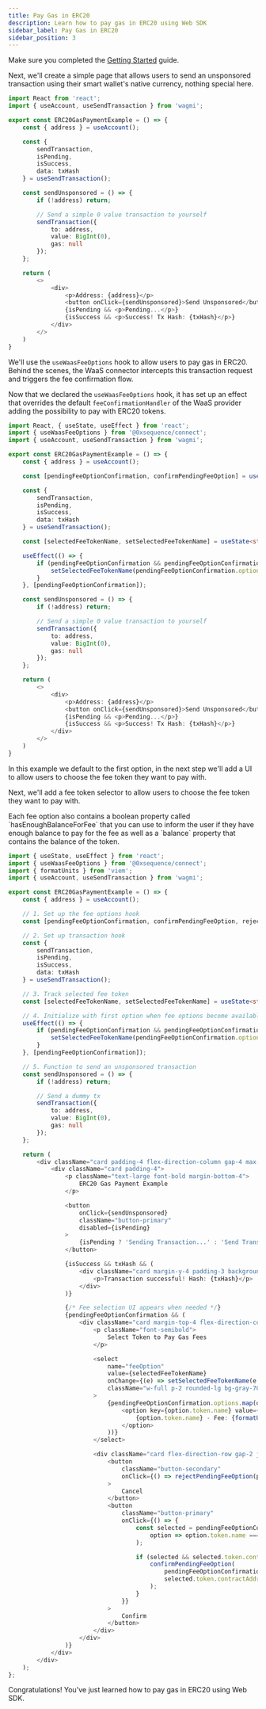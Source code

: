 ```yaml
---
title: Pay Gas in ERC20
description: Learn how to pay gas in ERC20 using Web SDK
sidebar_label: Pay Gas in ERC20
sidebar_position: 3
---
```


<Steps>
<Step title="Setup Web SDK">

Make sure you completed the [Getting Started](/sdk/web/wallet-sdk/embedded/getting-started) guide.
</Step>

<Step title="Basic unsponsored transaction, paying with ETH">

Next, we'll create a simple page that allows users to send an unsponsored transaction using their smart wallet's native currency, nothing special here.

```typescript
import React from 'react';
import { useAccount, useSendTransaction } from 'wagmi';

export const ERC20GasPaymentExample = () => {
    const { address } = useAccount();

    const {
        sendTransaction,
        isPending,
        isSuccess,
        data: txHash
    } = useSendTransaction();

    const sendUnsponsored = () => {
        if (!address) return;

        // Send a simple 0 value transaction to yourself
        sendTransaction({
            to: address,
            value: BigInt(0),
            gas: null
        });
    };

    return (
        <>
            <div>
                <p>Address: {address}</p>
                <button onClick={sendUnsponsored}>Send Unsponsored</button>
                {isPending && <p>Pending...</p>}
                {isSuccess && <p>Success! Tx Hash: {txHash}</p>}
            </div>
        </>
    )
}
```
</Step>

<Step  title="Let's pay the gas with an ERC20 token" >

We'll use the `useWaasFeeOptions` hook to allow users to pay gas in ERC20.
Behind the scenes, the WaaS connector intercepts this transaction request and triggers the fee confirmation flow.

Now that we declared the `useWaasFeeOptions` hook, it has set up an effect that overrides the default `feeConfirmationHandler` of the WaaS provider adding the possibility to pay with ERC20 tokens.

```typescript 
import React, { useState, useEffect } from 'react';
import { useWaasFeeOptions } from '@0xsequence/connect';
import { useAccount, useSendTransaction } from 'wagmi';

export const ERC20GasPaymentExample = () => {
    const { address } = useAccount();

    const [pendingFeeOptionConfirmation, confirmPendingFeeOption] = useWaasFeeOptions();

    const {
        sendTransaction,
        isPending,
        isSuccess,
        data: txHash
    } = useSendTransaction();

    const [selectedFeeTokenName, setSelectedFeeTokenName] = useState<string>();

    useEffect(() => {
        if (pendingFeeOptionConfirmation && pendingFeeOptionConfirmation.options.length > 0) {
            setSelectedFeeTokenName(pendingFeeOptionConfirmation.options[0].token.name);
        }
    }, [pendingFeeOptionConfirmation]);

    const sendUnsponsored = () => {
        if (!address) return;

        // Send a simple 0 value transaction to yourself
        sendTransaction({
            to: address,
            value: BigInt(0),
            gas: null
        });
    };

    return (
        <>
            <div>
                <p>Address: {address}</p>
                <button onClick={sendUnsponsored}>Send Unsponsored</button>
                {isPending && <p>Pending...</p>}
                {isSuccess && <p>Success! Tx Hash: {txHash}</p>}
            </div>
        </>
    )
}
```
In this example we default to the first option, in the next step we'll add a UI to allow users to choose the fee token they want to pay with.
</Step>

<Step title="Add a fee token selector (UI)">

Next, we'll add a fee token selector to allow users to choose the fee token they want to pay with.

<Note>
Each fee option also contains a boolean property called `hasEnoughBalanceForFee` that you can use to inform the user if they have enough balance to pay for the fee as well as a `balance` property that contains the balance of the token.
</Note>

```typescript 
import { useState, useEffect } from 'react';
import { useWaasFeeOptions } from '@0xsequence/connect';
import { formatUnits } from 'viem';
import { useAccount, useSendTransaction } from 'wagmi';

export const ERC20GasPaymentExample = () => {
    const { address } = useAccount();

    // 1. Set up the fee options hook
    const [pendingFeeOptionConfirmation, confirmPendingFeeOption, rejectPendingFeeOption] = useWaasFeeOptions();

    // 2. Set up transaction hook
    const {
        sendTransaction,
        isPending,
        isSuccess,
        data: txHash
    } = useSendTransaction();

    // 3. Track selected fee token
    const [selectedFeeTokenName, setSelectedFeeTokenName] = useState<string>();

    // 4. Initialize with first option when fee options become available
    useEffect(() => {
        if (pendingFeeOptionConfirmation && pendingFeeOptionConfirmation.options.length > 0) {
            setSelectedFeeTokenName(pendingFeeOptionConfirmation.options[0].token.name);
        }
    }, [pendingFeeOptionConfirmation]);

    // 5. Function to send an unsponsored transaction
    const sendUnsponsored = () => {
        if (!address) return;

        // Send a dummy tx
        sendTransaction({
            to: address,
            value: BigInt(0),
            gas: null
        });
    };

    return (
        <div className="card padding-4 flex-direction-column gap-4 max-width-500px margin-0 auto">
            <div className="card padding-4">
                <p className="text-large font-bold margin-bottom-4">
                    ERC20 Gas Payment Example
                </p>

                <button
                    onClick={sendUnsponsored}
                    className="button-primary"
                    disabled={isPending}
                >
                    {isPending ? 'Sending Transaction...' : 'Send Transaction'}
                </button>

                {isSuccess && txHash && (
                    <div className="card margin-y-4 padding-3 background-positive border-radius-md">
                        <p>Transaction successful! Hash: {txHash}</p>
                    </div>
                )}

                {/* Fee selection UI appears when needed */}
                {pendingFeeOptionConfirmation && (
                    <div className="card margin-top-4 flex-direction-column gap-3">
                        <p className="font-semibold">
                            Select Token to Pay Gas Fees
                        </p>

                        <select
                            name="feeOption"
                            value={selectedFeeTokenName}
                            onChange={(e) => setSelectedFeeTokenName(e.target.value)}
                            className="w-full p-2 rounded-lg bg-gray-700 text-white border border-gray-600"
                        >
                            {pendingFeeOptionConfirmation.options.map(option => (
                                <option key={option.token.name} value={option.token.name}>
                                    {option.token.name} - Fee: {formatUnits(BigInt(option.value), option.token.decimals || 18)} {option.token.symbol}
                                </option>
                            ))}
                        </select>

                        <div className="card flex-direction-row gap-2 justify-end">
                            <button
                                className="button-secondary"
                                onClick={() => rejectPendingFeeOption(pendingFeeOptionConfirmation.id)}
                            >
                                Cancel
                            </button>
                            <button
                                className="button-primary"
                                onClick={() => {
                                    const selected = pendingFeeOptionConfirmation.options.find(
                                        option => option.token.name === selectedFeeTokenName
                                    );

                                    if (selected && selected.token.contractAddress) {
                                        confirmPendingFeeOption(
                                            pendingFeeOptionConfirmation.id,
                                            selected.token.contractAddress
                                        );
                                    }
                                }}
                            >
                                Confirm
                            </button>
                        </div>
                    </div>
                )}
            </div>
        </div>
    );
};
```
</Step>
</Steps>

Congratulations! You've just learned how to pay gas in ERC20 using Web SDK.


